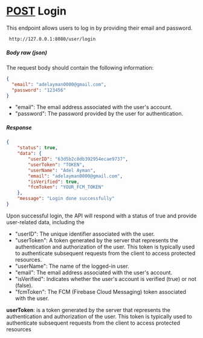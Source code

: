 # [POST](#endpoints) Login

This endpoint allows users to log in by providing their email and password.
```
 http://127.0.0.1:8080/user/login
```
##### Body raw (json)

The request body should contain the following information:
```json
{
  "email": "adelayman0000@gmail.com",
  "password": "123456"
}
```
- "email": The email address associated with the user's account.
- "password": The password provided by the user for authentication.
##### Response
```json
{
    "status": true,
    "data": {
        "userID": "63d5b2c8db392954ecae9737",
        "userToken": "TOKEN",
        "userName": "Adel Ayman",
        "email": "adelayman0000@gmail.com",
        "isVerified": true,
        "fcmToken": "YOUR_FCM_TOKEN"
    },
    "message": "Login done successfully"
}
```
Upon successful login, the API will respond with a status of true and provide user-related data, including the 
- "userID": The unique identifier associated with the user.
- "userToken": A token generated by the server that represents the authentication and authorization of the user. This token is typically used to authenticate subsequent requests from the client to access protected resources.
- "userName": The name of the logged-in user.
- "email": The email address associated with the user's account.
- "isVerified": Indicates whether the user's account is verified (true) or not (false).
- "fcmToken": The FCM (Firebase Cloud Messaging) token associated with the user.

**userToken**: is a token generated by the server that represents the authentication and authorization of the user. This token is typically used to authenticate subsequent requests from the client to access protected resources